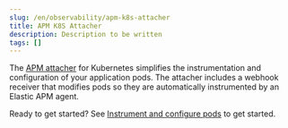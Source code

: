 ```yaml
---
slug: /en/observability/apm-k8s-attacher
title: APM K8S Attacher
description: Description to be written
tags: []
---
```


<div id="apm-k8s-attacher"></div>

The [APM attacher](((apm-attacher-ref))/apm-attacher.html) for Kubernetes simplifies the instrumentation and configuration of your application pods.
The attacher includes a webhook receiver that modifies pods so they are automatically instrumented by an Elastic APM agent.

Ready to get started? See [Instrument and configure pods](((apm-attacher-ref))/apm-get-started-webhook.html) to get started.
